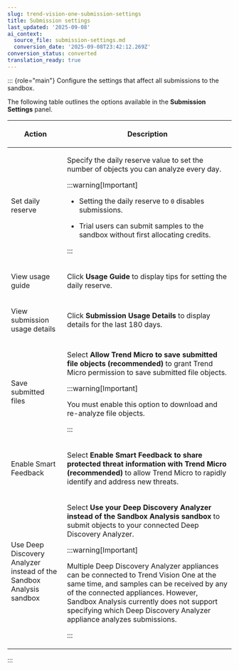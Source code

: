 ```yaml
---
slug: trend-vision-one-submission-settings
title: Submission settings
last_updated: '2025-09-08'
ai_context:
  source_file: submission-settings.md
  conversion_date: '2025-09-08T23:42:12.269Z'
conversion_status: converted
translation_ready: true
---
```


::: {role="main"}
Configure the settings that affect all submissions to the sandbox.

The following table outlines the options available in the **Submission Settings** panel.

<table>
<colgroup>
<col style="width: 25%" />
<col style="width: 75%" />
</colgroup>
<thead>
<tr>
<th><p>Action</p></th>
<th><p>Description</p></th>
</tr>
</thead>
<tbody>
<tr>
<td><p>Set daily reserve</p></td>
<td><p>Specify the daily reserve value to set the number of objects you can analyze every day.</p>


:::warning[Important]

<ul>
<li><p>Setting the daily reserve to <code>0</code> disables submissions.</p></li>
<li><p>Trial users can submit samples to the sandbox without first allocating credits.</p></li>
</ul>


:::

</td>
</tr>
<tr>
<td><p>View usage guide</p></td>
<td><p>Click <strong>Usage Guide</strong> to display tips for setting the daily reserve.</p></td>
</tr>
<tr>
<td><p>View submission usage details</p></td>
<td><p>Click <strong>Submission Usage Details</strong> to display details for the last 180 days.</p></td>
</tr>
<tr>
<td><p>Save submitted files</p></td>
<td><p>Select <strong>Allow Trend Micro to save submitted file objects (recommended)</strong> to grant Trend Micro permission to save submitted file objects.</p>


:::warning[Important]

<p>You must enable this option to download and re-analyze file objects.</p>


:::

</td>
</tr>
<tr>
<td><p>Enable Smart Feedback</p></td>
<td><p>Select <strong>Enable Smart Feedback to share protected threat information with Trend Micro (recommended)</strong> to allow Trend Micro to rapidly identify and address new threats.</p></td>
</tr>
<tr>
<td><p>Use Deep Discovery Analyzer instead of the Sandbox Analysis sandbox</p></td>
<td><p>Select <strong>Use your Deep Discovery Analyzer instead of the Sandbox Analysis sandbox</strong> to submit objects to your connected Deep Discovery Analyzer.</p>


:::warning[Important]

<p>Multiple Deep Discovery Analyzer appliances can be connected to Trend Vision One at the same time, and samples can be received by any of the connected appliances. However, Sandbox Analysis currently does not support specifying which Deep Discovery Analyzer appliance analyzes submissions.</p>


:::

</td>
</tr>
</tbody>
</table>
:::
